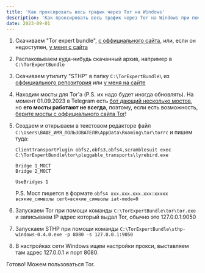 ```yaml
---
title: 'Как проксировать весь трафик через Tor на Windows'
description: 'Как проксировать весь трафик через Tor на Windows при помощи Open Source решений'
date: 2023-09-01
---
```



1. Скачиваем "Tor expert bundle", [с оффициального сайта](https://www.torproject.org/download/tor/), или, если он недоступен, [у меня с сайта](/uploads/how-to-proxy-all-traffic-by-tor-on-windows/tor-expert-bundle-12.5.3-windows-x86_64.zip)

2. Распаковываем куда-нибудь скачанный архив, например в `C:\TorExpertBundle`

3. Скачиваем утилиту "STHP" в папку `C:\TorExpertBundle\` из [оффициального репозитория](https://github.com/KaranGauswami/socks-to-http-proxy/releases/tag/v0.4.0) или [у меня на сайте](/uploads/how-to-proxy-all-traffic-by-tor-on-windows/sthp-windows-0.4.0.exe)

4. Находим мосты для Tor'а (P.S. их надо будет иногда обновлять). На момент 01.09.2023 в Telegram есть [бот дающий несколько мостов](https://t.me/GetBridgesBot), но **его мосты работают не всегда**, поэтому, если есть возможность, [берите мосты с оффициального сайта Tor](https://bridges.torproject.org/bridges/?transport=obfs4)!

5. Создаем и открываем в текстовом редакторе файл `C:\Users\ВАШЕ_ИМЯ_ПОЛЬЗОВАТЕЛЯ\AppData\Roaming\tor\torrc` и пишем туда:

   ```
   ClientTransportPlugin obfs2,obfs3,obfs4,scramblesuit exec C:\TorExpertBundle\tor\pluggable_transports\lyrebird.exe

   Bridge 1_МОСТ
   Bridge 2_МОСТ

   UseBridges 1
   ```

   P.S. Мост пишется в формате `obfs4 xxx.xxx.xxx.xxx:xxxxx всякие_символы cert=всякие_символы iat-mode=0`

6. Запускаем Tor при помощи команды `C:\TorExpertBundle\tor\tor.exe` и записываем IP адрес который выдал Tor, обычно это 127.0.0.1:9050

7. Запускаем STHP при помощи команды `C:\TorExpertBundle\sthp-windows-0.4.0.exe -p 8080 -s 127.0.0.1:9050`

8. В настройках сети Windows ищем настройки прокси, выставляем там адрес 127.0.0.1 и порт 8080.

Готово! Можем пользоваться Tor.
